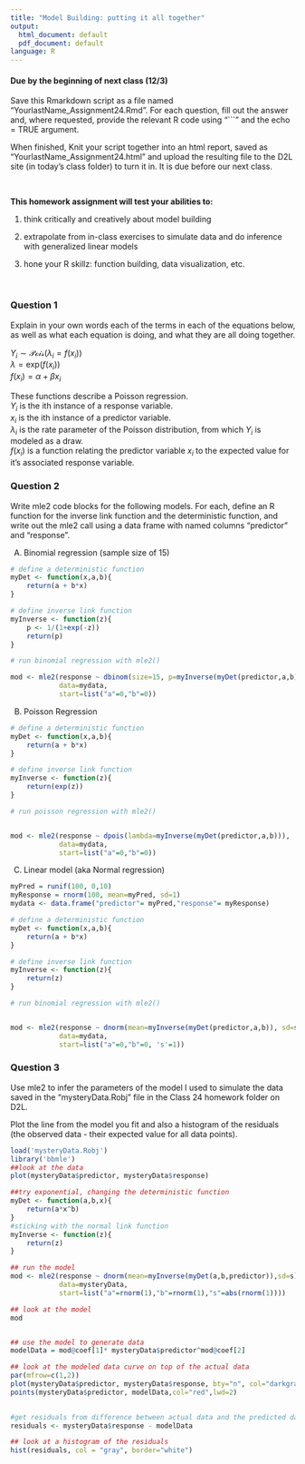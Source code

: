 ```yaml
---
title: "Model Building: putting it all together"
output:
  html_document: default
  pdf_document: default
language: R
---
```


<!-- To render the assignment in Rmarkdown, enter the command below in the R console -->
<!-- rmarkdown::render("Class_24_Assignment.Rmd") -->

#### Due by the beginning of next class (12/3)

Save this Rmarkdown script as a file named “YourlastName_Assignment24.Rmd”. 
For each question, fill out the answer and, where requested, 
provide the relevant R code using "```" and the echo = TRUE argument.

When finished, Knit your script together into an html report, 
saved as “YourlastName_Assignment24.html” and upload the 
resulting file to the D2L site (in today’s class folder) to turn it in. 
It is due before our next class.

\

**This homework assignment will test your abilities to:**

1. think critically and creatively about model building

2. extrapolate from in-class exercises to simulate data and do inference with generalized linear models

3. hone your R skillz: function building, data visualization, etc.

\

### Question 1

Explain in your own words each of the terms in each of the equations below, 
as well as what each equation is doing, and what they are all doing together.

$Y_i \sim \mathcal{Pois}(\lambda_i=f(x_i))$ \
$\lambda = \text{exp}(f(x_i))$ \
$f(x_i) = \alpha + \beta x_i$ \

These functions describe a Poisson regression.\
$Y_i$ is the ith instance of a response variable.\
$x_i$ is the ith instance of a predictor variable.\
$\lambda_i$ is the rate parameter of the Poisson distribution, from which $Y_{i}$ is modeled as a draw.\
$f(x_i)$ is a function relating the predictor variable $x_i$ to the expected value for it's associated response variable.\



### Question 2

Write mle2 code blocks for the following models.
For each, define an R function for the inverse link function and 
the deterministic function, and write out the mle2 call 
using a data frame with named columns "predictor" and "response".

A) Binomial regression (sample size of 15)

```r


# define a deterministic function
myDet <- function(x,a,b){
    return(a + b*x)
}

# define inverse link function
myInverse <- function(z){
    p <- 1/(1+exp(-z))
    return(p)
}

# run binomial regression with mle2()

mod <- mle2(response ~ dbinom(size=15, p=myInverse(myDet(predictor,a,b))),
            data=mydata,
            start=list("a"=0,"b"=0))

```

B) Poisson Regression

```r


# define a deterministic function
myDet <- function(x,a,b){
    return(a + b*x)
}

# define inverse link function
myInverse <- function(z){
    return(exp(z))
}

# run poisson regression with mle2()


mod <- mle2(response ~ dpois(lambda=myInverse(myDet(predictor,a,b))),
            data=mydata,
            start=list("a"=0,"b"=0))


```

C) Linear model (aka Normal regression)

```r
myPred = runif(100, 0,10)
myResponse = rnorm(100, mean=myPred, sd=1)
mydata <- data.frame("predictor"= myPred,"response"= myResponse)

# define a deterministic function
myDet <- function(x,a,b){
    return(a + b*x)
}

# define inverse link function
myInverse <- function(z){
    return(z)
}

# run binomial regression with mle2()


mod <- mle2(response ~ dnorm(mean=myInverse(myDet(predictor,a,b)), sd=s),
            data=mydata,
            start=list("a"=0,"b"=0, 's'=1))
```


### Question 3

Use mle2 to infer the parameters of the model 
I used to simulate the data saved in the "mysteryData.Robj" 
file in the Class 24 homework folder on D2L.

Plot the line from the model you fit and also 
a histogram of the residuals (the observed data - 
their expected value for all data points).

```r

load('mysteryData.Robj')
library('bbmle')
##look at the data
plot(mysteryData$predictor, mysteryData$response)

##try exponential, changing the deterministic function
myDet <- function(a,b,x){
    return(a*x^b)
}
#sticking with the normal link function
myInverse <- function(z){
    return(z)
}

## run the model
mod <- mle2(response ~ dnorm(mean=myInverse(myDet(a,b,predictor)),sd=s),
            data=mysteryData,
            start=list("a"=rnorm(1),"b"=rnorm(1),"s"=abs(rnorm(1))))

## look at the model
mod


## use the model to generate data
modelData = mod@coef[1]* mysteryData$predictor^mod@coef[2]

## look at the modeled data curve on top of the actual data
par(mfrow=c(1,2))
plot(mysteryData$predictor, mysteryData$response, bty="n", col="darkgray")
points(mysteryData$predictor, modelData,col="red",lwd=2)
  

#get residuals from difference between actual data and the predicted data
residuals <- mysteryData$response - modelData

## look at a histogram of the residuals
hist(residuals, col = "gray", border="white")

```



